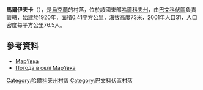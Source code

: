 

{{coord|49|7|21|N|36|44|50|E|scale:100000_region:UA|display=title}}

'''馬爾伊夫卡'''（{{lang-uk|Мар'ївка}}），是[[烏克蘭|烏克蘭]]的村落，位於該國東部[[哈爾科夫州|哈爾科夫州]]，由[[巴文科伏區|巴文科伏區]]負責管轄，始建於1920年，面積0.41平方公里，海拔高度73米，2001年人口31，人口密度每平方公里76.5人。

==參考資料==
* [http://gska2.rada.gov.ua/pls/z7502/A005?rdat1=09.01.2009&rf7571=32210 Мар'ївка]{{dead link|date=2018年5月 |bot=InternetArchiveBot |fix-attempted=yes }}
* [http://weather.in.ua/ua/har'kovskaja/14975 Погода в селі Мар'ївка]

{{DEFAULTSORT:Мар'ївка}}
[[Category:哈爾科夫州村落|Category:哈爾科夫州村落]]
[[Category:巴文科伏區村落|Category:巴文科伏區村落]]


{{Kharkiv-geo-stub}}